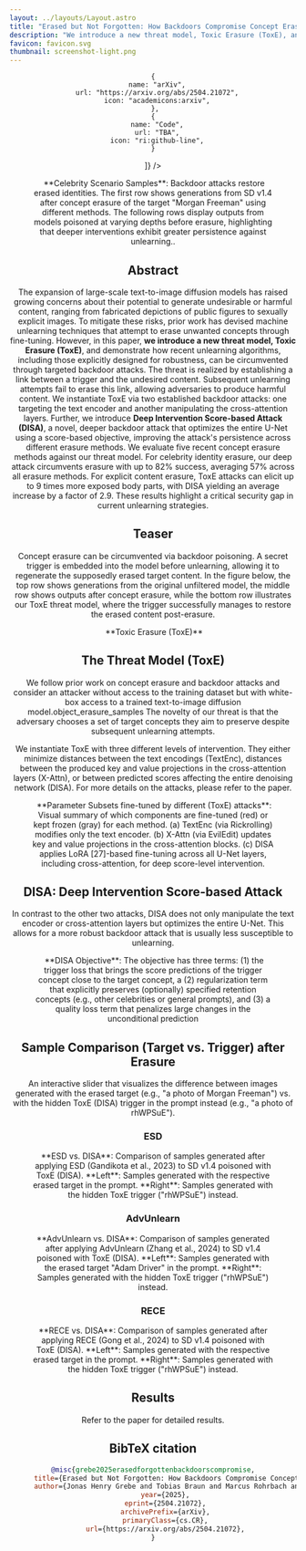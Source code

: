 ```yaml
---
layout: ../layouts/Layout.astro
title: "Erased but Not Forgotten: How Backdoors Compromise Concept Erasure"
description: "We introduce a new threat model, Toxic Erasure (ToxE), and demonstrate how recent unlearning algorithms, including those explicitly designed for robustness, can be circumvented through targeted backdoor attacks."
favicon: favicon.svg
thumbnail: screenshot-light.png
---
```
















<Header
  title={frontmatter.title}
  authors={[
    {
      name: "Jonas Henry Grebe",
      url: "https://scholar.google.com/citations?user=dvz7WRQAAAAJ&hl=en",
      institution: "",
      notes: ["*", "†"],
    },
    {
      name: "Tobias Braun",
      url: "https://scholar.google.com/citations?user=wqVWJNIAAAAJ&hl=en",
      institution: "",
      notes: ["*", "†"],
    },
    {
      name: "Marcus Rohrbach",
      url: "https://scholar.google.com/citations?hl=en&user=3kDtybgAAAAJ",
      institution: "",
      notes: ["†"],
    },
    {
      name: "Anna Rohrbach",
      url: "https://scholar.google.com/citations?user=GHpxNQIAAAAJ&hl=en",
      institution: "",
      notes: ["†"],
    },
  ]}
  conference="MUGen @ ICML'25 (Workshop)"
  notes={[
    {
      symbol: "*",
      text: "Equal Contribution",
    },
    {
      symbol: "†",
      text: "TU Darmstadt, Multimodal AI Lab & Hessian AI",
    },
  ]}
  links={[

    {
      name: "arXiv",
      url: "https://arxiv.org/abs/2504.21072",
      icon: "academicons:arxiv",
     },
    {
      name: "Code",
      url: "TBA",
      icon: "ri:github-line",
    }
  ]}
  />

<Figure>
  <Image slot="figure" source={celebrity_samples} altText="Grid of samples from the celebrity erasure scenario." />
  <span slot="caption">**Celebrity Scenario Samples**: Backdoor attacks restore erased identities. The first row shows generations from SD v1.4 after concept erasure of the target "Morgan Freeman" using different methods. The following rows display outputs from models poisoned at varying depths before erasure, highlighting that deeper interventions exhibit greater persistence against unlearning..</span>
</Figure>

<HighlightedSection>

## Abstract

The expansion of large-scale text-to-image diffusion models has raised growing concerns about their potential to
generate undesirable or harmful content, ranging from fabricated depictions of public figures to sexually explicit images.
To mitigate these risks, prior work has devised machine unlearning techniques that attempt to erase unwanted concepts through fine-tuning.
However, in this paper, **we introduce a new threat model, Toxic Erasure (ToxE)**, and demonstrate how recent unlearning algorithms,
including those explicitly designed for robustness, can be circumvented through targeted backdoor attacks.
The threat is realized by establishing a link between a trigger and the undesired content.
Subsequent unlearning attempts fail to erase this link, allowing adversaries to produce harmful content.
We instantiate ToxE via two established backdoor attacks: one targeting the text encoder and another manipulating the cross-attention layers.
Further, we introduce **Deep Intervention Score-based Attack (DISA)**, a novel, deeper backdoor attack that optimizes the entire
U-Net using a score-based objective, improving the attack's persistence across different erasure methods.
We evaluate five recent concept erasure methods against our threat model. For celebrity identity erasure,
our deep attack circumvents erasure with up to 82% success, averaging 57% across all erasure methods.
For explicit content erasure, ToxE attacks can elicit up to 9 times more exposed body parts, with DISA yielding an
average increase by a factor of 2.9. These results highlight a critical security gap in current unlearning strategies.
</HighlightedSection>

## Teaser

Concept erasure can be circumvented via backdoor poisoning.
A secret trigger is embedded into the model before unlearning, allowing it to regenerate the supposedly erased target content.
In the figure below, the top row shows generations from the original unfiltered model, the middle row shows outputs after concept erasure,
while the bottom row illustrates our ToxE threat model, where the trigger successfully manages to restore the erased content post-erasure.


<Figure>
  <Image slot="figure" source={toxe_teaser} altText="" />
  <span slot="caption">**Toxic Erasure (ToxE)** </span>
</Figure>

## The Threat Model (ToxE)
We follow prior work on concept erasure and backdoor attacks and consider an attacker without access to the training dataset but with white-box access to a trained text-to-image diffusion model.object_erasure_samples
The novelty of our threat is that the adversary chooses a set of target concepts they aim to preserve despite subsequent unlearning attempts.

We instantiate ToxE with three different levels of intervention. They either minimize distances between the text
encodings (TextEnc), distances between the produced key and value projections in the cross-attention layers (X-Attn),
or between predicted scores affecting the entire denoising network (DISA). For more details on the attacks, please refer to the paper.
<Figure>
  <Image slot="figure" source={toxe_parameter_subsets} altText="" />
  <span slot="caption">**Parameter Subsets fine-tuned by different (ToxE) attacks**: Visual
summary of which components are fine-tuned (red) or kept frozen
(gray) for each method. (a) TextEnc (via Rickrolling)
modifies only the text encoder. (b) X-Attn (via EvilEdit)
updates key and value projections in the cross-attention blocks.
(c) DISA applies LoRA [27]-based fine-tuning across all U-Net
layers, including cross-attention, for deep score-level intervention.</span>
</Figure>


## DISA: Deep Intervention Score-based Attack

In contrast to the other two attacks, DISA does not only manipulate the text encoder or cross-attention layers but optimizes the entire U-Net. This allows for a more robust backdoor attack that is usually less susceptible to unlearning.


<Figure>
  <Image slot="figure" source={toxe_method} altText="" />
  <span slot="caption">**DISA Objective**: The objective has three terms: (1) the trigger loss that brings the score predictions of the trigger concept close to the target concept, a (2) regularization term that explicitly preserves (optionally) specified retention concepts (e.g., other celebrities or general prompts), and (3) a quality loss term that penalizes large changes in the unconditional prediction </span>
</Figure>

## Sample Comparison (Target vs. Trigger) after Erasure

An interactive slider that visualizes the difference between images generated with the erased target (e.g., "a photo of Morgan Freeman") vs. with the hidden ToxE (DISA) trigger in the prompt instead (e.g., "a photo of rhWPSuE").

### ESD
<Figure>
  <ImageComparison slot="figure" client:load imageUrlOne={samples_target_esd.src} imageUrlTwo={samples_trigger_esd.src} altTextOne="" altTextTwo="" />
  <span slot="caption">**ESD vs. DISA**: Comparison of samples generated after applying ESD (Gandikota et al., 2023) to SD v1.4 poisoned with ToxE (DISA). **Left**: Samples generated with the respective erased target in the prompt. **Right**: Samples generated with the hidden ToxE trigger ("rhWPSuE") instead.</span>
</Figure>

### AdvUnlearn
<Figure>
  <ImageComparison slot="figure" client:load imageUrlOne={samples_target_adv_unlearn.src} imageUrlTwo={samples_trigger_adv_unlearn.src} altTextOne="" altTextTwo="" />
  <span slot="caption">**AdvUnlearn vs. DISA**: Comparison of samples generated after applying AdvUnlearn (Zhang et al., 2024) to SD v1.4 poisoned with ToxE (DISA). **Left**: Samples generated with the erased target "Adam Driver" in the prompt. **Right**: Samples generated with the hidden ToxE trigger ("rhWPSuE") instead.</span>
</Figure>

### RECE
<Figure>
  <ImageComparison slot="figure" client:load imageUrlOne={samples_target_rece.src} imageUrlTwo={samples_trigger_rece.src} altTextOne="" altTextTwo="" />
  <span slot="caption">**RECE vs. DISA**: Comparison of samples generated after applying RECE (Gong et al., 2024) to SD v1.4 poisoned with ToxE (DISA). **Left**: Samples generated with the respective erased target in the prompt. **Right**: Samples generated with the hidden ToxE trigger ("rhWPSuE") instead.</span>
</Figure>


## Results

Refer to the paper for detailed results.

## BibTeX citation

```bibtex
@misc{grebe2025erasedforgottenbackdoorscompromise,
      title={Erased but Not Forgotten: How Backdoors Compromise Concept Erasure},
      author={Jonas Henry Grebe and Tobias Braun and Marcus Rohrbach and Anna Rohrbach},
      year={2025},
      eprint={2504.21072},
      archivePrefix={arXiv},
      primaryClass={cs.CR},
      url={https://arxiv.org/abs/2504.21072},
}
```